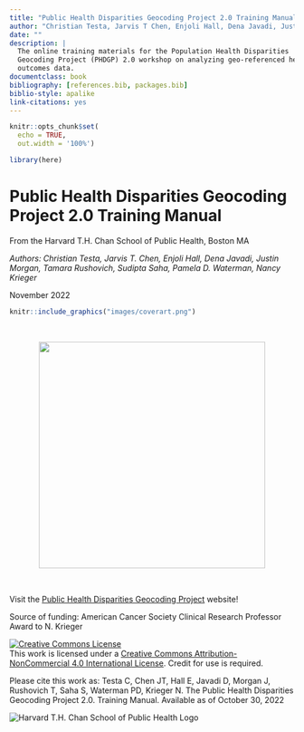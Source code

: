 ```yaml
---
title: "Public Health Disparities Geocoding Project 2.0 Training Manual"
author: "Christian Testa, Jarvis T Chen, Enjoli Hall, Dena Javadi, Justin Morgan, Tamara Rushovich,  Sudipta Saha, Pamela D Waterman, Nancy Krieger"
date: ""
description: |
  The online training materials for the Population Health Disparities 
  Geocoding Project (PHDGP) 2.0 workshop on analyzing geo-referenced health 
  outcomes data.
documentclass: book
bibliography: [references.bib, packages.bib]
biblio-style: apalike
link-citations: yes
---
```


```r
knitr::opts_chunk$set(
  echo = TRUE,
  out.width = '100%')

library(here)
```

# Public Health Disparities Geocoding Project 2.0 Training Manual {-}

From the Harvard T.H. Chan School of Public Health, Boston MA <br>

*Authors: Christian Testa, Jarvis T. Chen, Enjoli Hall, Dena Javadi, Justin Morgan, Tamara Rushovich,  Sudipta Saha, Pamela D. Waterman, Nancy Krieger*

November 2022

```r
knitr::include_graphics("images/coverart.png")
```

<center>
<img src="images/icons/HarvardChan_logo.png" style="width: 400px; margin: .33in;">
</center>

Visit the [Public Health Disparities Geocoding Project](https://www.hsph.harvard.edu/thegeocodingproject/save-the-date-the-public-health-disparities-geocoding-project-2-0/) website!


Source of funding: American Cancer Society Clinical Research Professor Award to 
N. Krieger

<a rel="license" href="http://creativecommons.org/licenses/by-nc/4.0/"><img alt="Creative Commons License" style="border-width:0" src="https://i.creativecommons.org/l/by-nc/4.0/88x31.png" /></a><br />This work is licensed under a <a rel="license" href="http://creativecommons.org/licenses/by-nc/4.0/">Creative Commons Attribution-NonCommercial 4.0 International License</a>. Credit for use is required. 

Please cite this work as: Testa C, Chen JT, Hall E, Javadi D, Morgan J, Rushovich T,  Saha S, Waterman PD, Krieger N. The Public Health Disparities Geocoding Project 2.0. Training Manual. Available as of October 30, 2022

<img src="images/icons/HarvardChan_logo.png" alt="Harvard T.H. Chan School of Public Health Logo">

